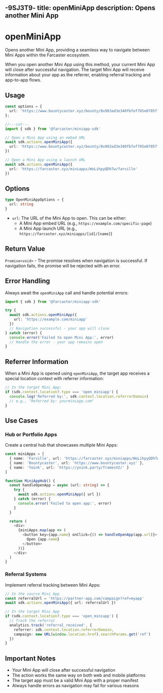 -9SJ3T9-
title: openMiniApp
description: Opens another Mini App
---


# openMiniApp

Opens another Mini App, providing a seamless way to navigate between Mini Apps within the Farcaster ecosystem.

When you open another Mini App using this method, your current Mini App will close after successful navigation. The target Mini App will receive information about your app as the referrer, enabling referral tracking and app-to-app flows.

## Usage

```ts twoslash
const options = {
  url: 'https://www.bountycaster.xyz/bounty/0x983ad3e340fbfef785e0705ff87c0e63c22bebc4'
};

//---cut---
import { sdk } from '@farcaster/miniapp-sdk'

// Open a Mini App using an embed URL
await sdk.actions.openMiniApp({
  url: 'https://www.bountycaster.xyz/bounty/0x983ad3e340fbfef785e0705ff87c0e63c22bebc4'
})

// Open a Mini App using a launch URL
await sdk.actions.openMiniApp({
  url: 'https://farcaster.xyz/miniapps/WoLihpyQDh7w/farville'
})
```

## Options

```ts
type OpenMiniAppOptions = {
  url: string
}
```

- `url`: The URL of the Mini App to open. This can be either:
  - A Mini App embed URL (e.g., `https://example.com/specific-page`)
  - A Mini App launch URL (e.g., `https://farcaster.xyz/miniapps/[id]/[name]`)

## Return Value

`Promise<void>` - The promise resolves when navigation is successful. If navigation fails, the promise will be rejected with an error.

## Error Handling

Always await the `openMiniApp` call and handle potential errors:

```ts
import { sdk } from '@farcaster/miniapp-sdk'

try {
  await sdk.actions.openMiniApp({
    url: 'https://example.com/miniapp'
  })
  // Navigation successful - your app will close
} catch (error) {
  console.error('Failed to open Mini App:', error)
  // Handle the error - your app remains open
}
```

## Referrer Information

When a Mini App is opened using `openMiniApp`, the target app receives a special location context with referrer information:

```ts
// In the target Mini App:
if (sdk.context.location?.type === 'open_miniapp') {
  console.log('Referred by:', sdk.context.location.referrerDomain)
  // e.g., "Referred by: yourminiapp.com"
}
```

## Use Cases

### Hub or Portfolio Apps

Create a central hub that showcases multiple Mini Apps:

```ts
const miniApps = [
  { name: 'Farville', url: 'https://farcaster.xyz/miniapps/WoLihpyQDh7w/farville' },
  { name: 'Bountycaster', url: 'https://www.bountycaster.xyz' },
  { name: 'Yoink', url: 'https://yoink.party/framesV2/' }
]

function MiniAppHub() {
  const handleOpenApp = async (url: string) => {
    try {
      await sdk.actions.openMiniApp({ url })
    } catch (error) {
      console.error('Failed to open app:', error)
    }
  }

  return (
    <div>
      {miniApps.map(app => (
        <button key={app.name} onClick={() => handleOpenApp(app.url)}>
          Open {app.name}
        </button>
      ))}
    </div>
  )
}
```

### Referral Systems

Implement referral tracking between Mini Apps:

```ts
// In the source Mini App
const referralUrl = 'https://partner-app.com/campaign?ref=myapp'
await sdk.actions.openMiniApp({ url: referralUrl })

// In the target Mini App
if (sdk.context.location?.type === 'open_miniapp') {
  // Track the referral
  analytics.track('referral_received', {
    referrer: sdk.context.location.referrerDomain,
    campaign: new URL(window.location.href).searchParams.get('ref')
  })
}
```

## Important Notes

- Your Mini App will close after successful navigation
- The action works the same way on both web and mobile platforms
- The target app must be a valid Mini App with a proper manifest
- Always handle errors as navigation may fail for various reasons
